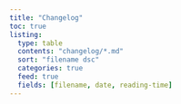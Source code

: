 ```yaml
---
title: "Changelog"
toc: true
listing:
  type: table
  contents: "changelog/*.md"
  sort: "filename dsc"
  categories: true
  feed: true
  fields: [filename, date, reading-time]
---
```

